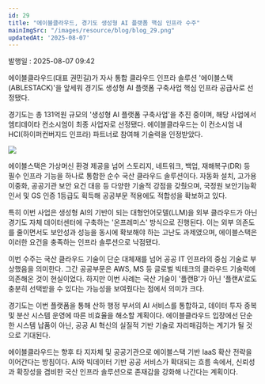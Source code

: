 ```yaml
---
id: 29
title: "에이블클라우드, 경기도 생성형 AI 플랫폼 핵심 인프라 수주"
mainImgSrc: "/images/resource/blog/blog_29.png"
updatedAt: '2025-08-07'
---
```



<Title>에이블클라우드, 경기도 생성형 AI 플랫폼 핵심 인프라 수주</Title>
<IssueDate>발행일 : 2025-08-07 09:42</IssueDate>

에이블클라우드(대표 권민길)가 자사 통합 클라우드 인프라 솔루션 '에이블스택(ABLESTACK)'을 앞세워 경기도 생성형 AI 플랫폼 구축사업 핵심 인프라 공급사로 선정됐다.

경기도는 총 131억원 규모의 '생성형 AI 플랫폼 구축사업'을 추진 중이며, 해당 사업에서 엠티데이타 컨소시엄이 최종 사업자로 선정됐다. 에이블클라우드는 이 컨소시엄 내 HCI(하이퍼컨버지드 인프라) 파트너로 참여해 기술력을 인정받았다.

<ImageWrapper>
  <img src='/images/resource/blog/blog_29.png' className="m-auto" />
</ImageWrapper>

에이블스택은 가상머신 환경 제공을 넘어 스토리지, 네트워크, 백업, 재해복구(DR) 등 필수 인프라 기능을 하나로 통합한 순수 국산 클라우드 솔루션이다. 자동화 설치, 고가용 이중화, 공공기관 보안 요건 대응 등 다양한 기술적 강점을 갖췄으며, 국정원 보안기능확인서 및 GS 인증 1등급도 획득해 공공부문 적용에도 적합성을 확보하고 있다.

특히 이번 사업은 생성형 AI의 기반이 되는 대형언어모델(LLM)을 외부 클라우드가 아닌 경기도 자체 데이터센터에 구축하는 '온프레미스' 방식으로 진행된다. 이는 외부 의존도를 줄이면서도 보안성과 성능을 동시에 확보해야 하는 고난도 과제였으며, 에이블스택은 이러한 요건을 충족하는 인프라 솔루션으로 낙점됐다.

이번 수주는 국산 클라우드 기술이 단순 대체재를 넘어 공공 IT 인프라의 중심 기술로 부상했음을 의미한다. 그간 공공부문은 AWS, MS 등 글로벌 빅테크의 클라우드 기술력에 의존해온 것이 현실이었다. 하지만 이번 사례는 국산 기술이 '플랜B'가 아닌 '플랜A'로도 충분히 선택받을 수 있다는 가능성을 보여줬다는 점에서 의미가 크다.

경기도는 이번 플랫폼을 통해 산하 행정 부서의 AI 서비스를 통합하고, 데이터 투자 중복 및 분산 시스템 운영에 따른 비효율을 해소할 계획이다. 에이블클라우드 입장에선 단순한 시스템 납품이 아닌, 공공 AI 혁신의 실질적 기반 기술로 자리매김하는 계기가 될 것으로 기대된다.

에이블클라우드는 향후 타 지자체 및 공공기관으로 에이블스택 기반 IaaS 확산 전략을 이어간다는 방침이다. AI와 빅데이터 기반 공공 서비스가 확대되는 흐름 속에서, 신뢰성과 확장성을 겸비한 국산 인프라 솔루션으로 존재감을 강화해 나간다는 계획이다.